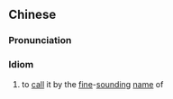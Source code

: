 ==Chinese==
{{zh-forms}}

===Pronunciation===
{{zh-pron
|m=měiqímíngyuē
|cat=cy
}}

===Idiom===
{{zh-idiom}}

# to [[call]] it by the [[fine]]-[[sound]]ing [[name]] of